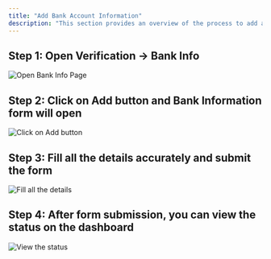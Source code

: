```yaml
---
title: "Add Bank Account Information"
description: "This section provides an overview of the process to add a bank account to your Dodo Payments account."
---
```


## Step 1: Open Verification  → Bank Info 

<Frame>
    <img src="/images/guides/bank-account/Bank 1.png" alt="Open Bank Info Page"/>
</Frame>

## Step 2: Click on Add button and Bank Information form will open 

<Frame>
    <img src="/images/guides/bank-account/Bank 2.png" alt="Click on Add button"/>
</Frame>

## Step 3: Fill all the details accurately and submit the form 

<Frame>
    <img src="/images/guides/bank-account/Bank 3.png" alt="Fill all the details"/>
</Frame>

## Step 4: After form submission, you can view the status on the dashboard

<Frame>
    <img src="/images/guides/bank-account/Bank 4.png" alt="View the status"/>
</Frame>